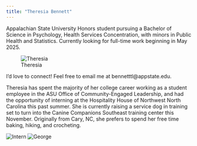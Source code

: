 ```yaml
---
title: "Theresia Bennett"
---
```



Appalachian State University Honors student pursuing a Bachelor of Science in Psychology, Health Services Concentration, with minors in Public Health and Statistics. Currently looking for full-time work beginning in May 2025.

![Theresia](./Photos/IMG_2435.jpg)

I'd love to connect! Feel free to email me at bennetttl@appstate.edu.


Theresia has spent the majority of her college career working as a student employee in the ASU Office of Community-Engaged Leadership, and had the opportunity of interning at the Hospitality House of Northwest North Carolina this past summer. She is currently raising a service dog in training set to turn into the Canine Companions Southeast training center this November. Originally from Cary, NC, she prefers to spend her free time baking, hiking, and crocheting.

![Intern](./Photos/Hosphouse.jpg)
![George](./Photos/Georgefield.jpg)
